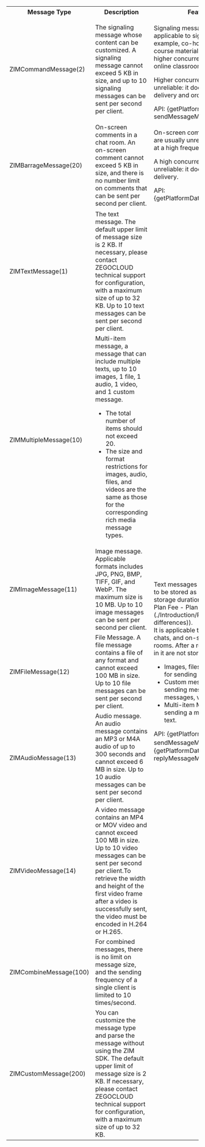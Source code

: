 
<table>
<tbody>
<tr data-row-level="1">
<th>Message Type</th>
<th>Description</th>
<th>Feature and Scenario</th>
</tr>

<tr data-row-level="2">
<td>ZIMCommandMessage(2)</td>
<td>The signaling message whose content can be customized. A signaling message cannot exceed 5 KB in size, and up to 10 signaling messages can be sent per second per client.</td>
<td>
<p>Signaling messages, unable to be stored, are applicable to signaling transmission (for example, co-hosting, virtual gifting, and course materials sending) in scenarios with a higher concurrency, such as chat rooms and online classrooms.</p>
<p>Higher concurrency is supported, but it's unreliable: it does not ensure message delivery and order.</p>
API: {getPlatformData2(props, sendMessageMap)}
</td>
</tr>
<tr data-row-level="3">
<td>ZIMBarrageMessage(20)</td>
<td>On-screen comments in a chat room. An on-screen comment cannot exceed 5 KB in size, and there is no number limit on comments that can be sent per second per client.</td>
<td>
<p>On-screen comments, unable to be stored are usually unreliable messages that are sent at a high frequency and can be discarded.</p><p>A high concurrency is supported, but it's unreliable: it does not ensure message delivery.</p>

API: {getPlatformData2(props,sendMessageMap)} 
</td>
</tr>

<tr data-row-level="4">
<td>ZIMTextMessage(1)</td>
<td>The text message. The default upper limit of message size is 2 KB. If necessary, please contact ZEGOCLOUD technical support for configuration, with a maximum size of up to 32 KB. Up to 10 text messages can be sent per second per client.</td>
<td rowspan="8">
Text messages are reliable, in order, and able to be stored as historical messages. (For the storage duration, please refer to [Pricing - Plan Fee - Plan Differences](./Introduction/Pricing.mdx#plan-differences)).<br />It is applicable to one-to-one chats, group chats, and on-screen comments in chat rooms. After a room is disbanded, messages in it are not stored.

- Images, files, audio, video: Typically used for sending rich media messages.  
- Custom message: Typically used for sending messages such as polls, chain messages, video cards, etc.  
- Multi-item Message: Typically used for sending a message including images and text.

API: {getPlatformData2(props, sendMessageMap)}、{getPlatformData2(props, replyMessageMap)}
</td>
</tr>
<tr data-row-level="5">
<td>ZIMMultipleMessage(10)</td>
<td>Multi-item message, a message that can include multiple texts, up to 10 images, 1 file, 1 audio, 1 video, and 1 custom message. <Note title="Note"><ul><li>The total number of items should not exceed 20.</li><li>The size and format restrictions for images, audio, files, and videos are the same as those for the corresponding rich media message types.</li></ul></Note></td>
</tr>
<tr data-row-level="6">
<td>ZIMImageMessage(11)</td>
<td>Image message. Applicable formats includes JPG, PNG, BMP, TIFF, GIF, and WebP. The maximum size is 10 MB. Up to 10 image messages can be sent per second per client.</td>
</tr>
<tr data-row-level="7">
<td>ZIMFileMessage(12)</td>
<td>File Message. A file message contains a file of any format and cannot exceed 100 MB in size. Up to 10 file messages can be sent per second per client.</td>
</tr>
<tr data-row-level="8">
<td>ZIMAudioMessage(13)</td>
<td>Audio message. An audio message contains an MP3 or M4A audio of up to 300 seconds and cannot exceed 6 MB in size. Up to 10 audio messages can be sent per second per client.</td>
</tr>
<tr data-row-level="9">
<td>ZIMVideoMessage(14)</td>
<td>A video message contains an MP4 or MOV video and cannot exceed 100 MB in size. Up to 10 video messages can be sent per second per client.<Note title="Note">To retrieve the width and height of the first video frame after a video is successfully sent, the video must be encoded in H.264 or H.265.</Note></td>
</tr>
<tr data-row-level="10">
<td>ZIMCombineMessage(100)</td>
<td>For combined messages, there is no limit on message size, and the sending frequency of a single client is limited to 10 times/second.</td>
</tr>
<tr data-row-level="11">
<td>ZIMCustomMessage(200)</td>
<td>You can customize the message type and parse the message without using the ZIM SDK. The default upper limit of message size is 2 KB. If necessary, please contact ZEGOCLOUD technical support for configuration, with a maximum size of up to 32 KB.</td>
</tr>
</tbody>
</table>
